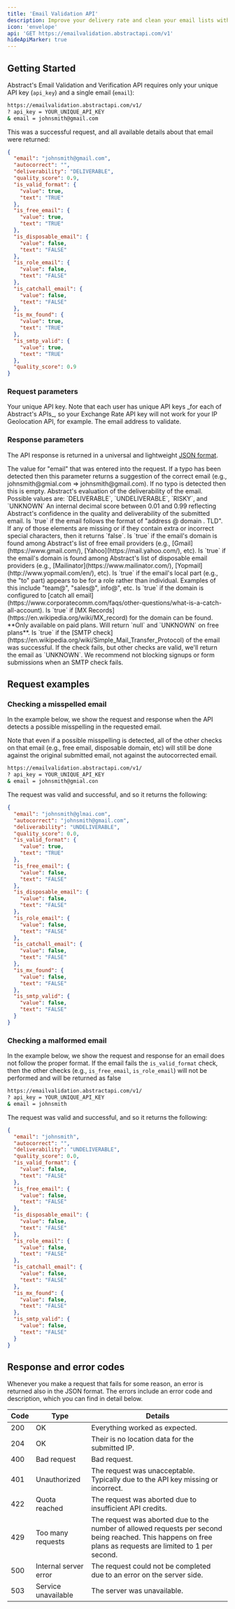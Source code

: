 ```yaml
---
title: 'Email Validation API'
description: Improve your delivery rate and clean your email lists with Abstract's industry-leading email verification API
icon: 'envelope'
api: 'GET https://emailvalidation.abstractapi.com/v1'
hideApiMarker: true
---
```


## Getting Started

Abstract's Email Validation and Verification API requires only your unique API key (`api_key`) and a single email (`email`):

```bash
https://emailvalidation.abstractapi.com/v1/
? api_key = YOUR_UNIQUE_API_KEY
& email = johnsmith@gmail.com
```

This was a successful request, and all available details about that email were returned:

<ResponseExample>

```json
{
  "email": "johnsmith@gmail.com",
  "autocorrect": "",
  "deliverability": "DELIVERABLE",
  "quality_score": 0.9,
  "is_valid_format": {
    "value": true,
    "text": "TRUE"
  },
  "is_free_email": {
    "value": true,
    "text": "TRUE"
  },
  "is_disposable_email": {
    "value": false,
    "text": "FALSE"
  },
  "is_role_email": {
    "value": false,
    "text": "FALSE"
  },
  "is_catchall_email": {
    "value": false,
    "text": "FALSE"
  },
  "is_mx_found": {
    "value": true,
    "text": "TRUE"
  },
  "is_smtp_valid": {
    "value": true,
    "text": "TRUE"
  },
  "quality_score": 0.9
}
```

</ResponseExample>

### Request parameters

<ParamField query="api_key" type="string" required>
  Your unique API key. Note that each user has unique API keys _for each of
  Abstract's APIs_, so your Exchange Rate API key will not work for your IP
  Geolocation API, for example.
</ParamField>

<ParamField query="email" type="String" required>
  The email address to validate.
</ParamField>

### Response parameters

The API response is returned in a universal and lightweight [JSON format](https://www.json.org/json-en.html).

<ResponseField name="email" type="String">
  The value for "email" that was entered into the request.
</ResponseField>

<ResponseField name="auto_correct" type="String">
  If a typo has been detected then this parameter returns a suggestion of the
  correct email (e.g., johnsmith@gmial.com => johnsmith@gmail.com). If no typo
  is detected then this is empty.
</ResponseField>

<ResponseField name="deliverability" type="String">
  Abstract's evaluation of the deliverability of the email. Possible values are:
  `DELIVERABLE`, `UNDELIVERABLE`, `RISKY`, and `UNKNOWN`
</ResponseField>

<ResponseField name="quality_score" type="Number">
  An internal decimal score between 0.01 and 0.99 reflecting Abstract's
  confidence in the quality and deliverability of the submitted email.
</ResponseField>

<ResponseField name="is_valid_format" type="Boolean">
  Is `true` if the email follows the format of "address @ domain . TLD". If any
  of those elements are missing or if they contain extra or incorrect special
  characters, then it returns `false`.
</ResponseField>

<ResponseField name="is_free_email" type="Boolean">
  Is `true` if the email's domain is found among Abstract's list of free email
  providers (e.g., [Gmail](https://www.gmail.com/),
  [Yahoo](https://mail.yahoo.com/), etc).
</ResponseField>

<ResponseField name="is_disposable_email" type="Boolean">
  Is `true` if the email's domain is found among Abstract's list of disposable
  email providers (e.g., [Mailinator](https://www.mailinator.com/),
  [Yopmail](http://www.yopmail.com/en/), etc).
</ResponseField>

<ResponseField name="is_role_email" type="Boolean">
  Is `true` if the email's local part (e.g., the "to" part) appears to be for a
  role rather than individual. Examples of this include "team@", "sales@",
  info@", etc.
</ResponseField>

<ResponseField name="is_catchall_email" type="Boolean">
  Is `true` if the domain is configured to [catch all
  email](https://www.corporatecomm.com/faqs/other-questions/what-is-a-catch-all-account).
</ResponseField>

<ResponseField name="is_mx_found" type="Boolean">
  Is `true` if [MX Records](https://en.wikipedia.org/wiki/MX_record) for the
  domain can be found. **Only available on paid plans. Will return `null` and
  `UNKNOWN` on free plans**.
</ResponseField>

<ResponseField name="is_smtp_valid" type="Boolean">
  Is `true` if the [SMTP
  check](https://en.wikipedia.org/wiki/Simple_Mail_Transfer_Protocol) of the
  email was successful. If the check fails, but other checks are valid, we'll
  return the email as `UNKNOWN`. We recommend not blocking signups or form
  submissions when an SMTP check fails.
</ResponseField>

## Request examples

### Checking a misspelled email

In the example below, we show the request and response when the API detects a possible misspelling in the requested email.

Note that even if a possible misspelling is detected, all of the other checks on that email (e.g., free email, disposable domain, etc) will still be done against the original submitted email, not against the autocorrected email.

```bash
https://emailvalidation.abstractapi.com/v1/
? api_key = YOUR_UNIQUE_API_KEY
& email = johnsmith@gmial.con
```

The request was valid and successful, and so it returns the following:

```json
{
  "email": "johnsmith@glmai.com",
  "autocorrect": "johnsmith@gmail.com",
  "deliverability": "UNDELIVERABLE",
  "quality_score": 0.0,
  "is_valid_format": {
    "value": true,
    "text": "TRUE"
  },
  "is_free_email": {
    "value": false,
    "text": "FALSE"
  },
  "is_disposable_email": {
    "value": false,
    "text": "FALSE"
  },
  "is_role_email": {
    "value": false,
    "text": "FALSE"
  },
  "is_catchall_email": {
    "value": false,
    "text": "FALSE"
  },
  "is_mx_found": {
    "value": false,
    "text": "FALSE"
  },
  "is_smtp_valid": {
    "value": false,
    "text": "FALSE"
  }
}
```

### Checking a malformed email

In the example below, we show the request and response for an email does not follow the proper format. If the email fails the `is_valid_format` check, then the other checks (e.g., `is_free_email`, `is_role_email`) will not be performed and will be returned as false

```bash
https://emailvalidation.abstractapi.com/v1/
? api_key = YOUR_UNIQUE_API_KEY
& email = johnsmith
```

The request was valid and successful, and so it returns the following:

```json
{
  "email": "johnsmith",
  "autocorrect": "",
  "deliverability": "UNDELIVERABLE",
  "quality_score": 0.0,
  "is_valid_format": {
    "value": false,
    "text": "FALSE"
  },
  "is_free_email": {
    "value": false,
    "text": "FALSE"
  },
  "is_disposable_email": {
    "value": false,
    "text": "FALSE"
  },
  "is_role_email": {
    "value": false,
    "text": "FALSE"
  },
  "is_catchall_email": {
    "value": false,
    "text": "FALSE"
  },
  "is_mx_found": {
    "value": false,
    "text": "FALSE"
  },
  "is_smtp_valid": {
    "value": false,
    "text": "FALSE"
  }
}
```

## Response and error codes

Whenever you make a request that fails for some reason, an error is returned also in the JSON format. The errors include an error code and description, which you can find in detail below.

| Code        | Type                    | Details                                                                                                                                                     |
| ----------- | ----------------------- | ----------------------------------------------------------------------------------------------------------------------------------------------------------- |
| 200         | OK                      | Everything worked as expected.                                                                                                                              |
| 204         | OK                      | Their is no location data for the submitted IP.                                                                                                             |
| 400         | Bad request	            | Bad request.                                                                                                                                                |
| 401         | Unauthorized            | The request was unacceptable. Typically due to the API key missing or incorrect.                                                                            |
| 422         | Quota reached	          | The request was aborted due to insufficient API credits.                                                                                                    |
| 429         | Too many requests       | The request was aborted due to the number of allowed requests per second being reached. This happens on free plans as requests are limited to 1 per second. |
| 500         | Internal server error	  | The request could not be completed due to an error on the server side.                                                                                      |
| 503         | Service unavailable	    | The server was unavailable.                                                                                                                                 |
